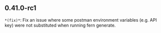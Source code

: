 ## 0.41.0-rc1
`*(fix)*`: Fix an issue where some postman environment variables (e.g. API key) were not substituted
when running fern generate.


